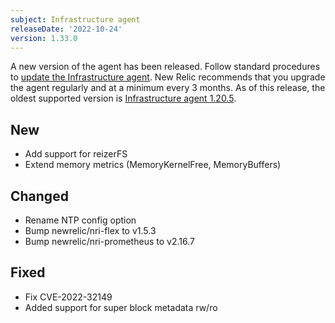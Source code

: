 ```yaml
---
subject: Infrastructure agent
releaseDate: '2022-10-24'
version: 1.33.0
---
```


A new version of the agent has been released. Follow standard procedures to [update the Infrastructure agent](https://docs.newrelic.com/docs/infrastructure/install-configure-manage-infrastructure/update-or-uninstall/update-infrastructure-agent).
New Relic recommends that you upgrade the agent regularly and at a minimum every 3 months. As of this release, the oldest supported version is [Infrastructure agent 1.20.5](https://docs.newrelic.com/docs/release-notes/infrastructure-release-notes/infrastructure-agent-release-notes/new-relic-infrastructure-agent-1205).


## New
* Add support for reizerFS
* Extend memory metrics (MemoryKernelFree, MemoryBuffers)

## Changed
* Rename NTP config option
* Bump newrelic/nri-flex to v1.5.3
* Bump newrelic/nri-prometheus to v2.16.7

## Fixed
* Fix CVE-2022-32149
* Added support for super block metadata rw/ro
